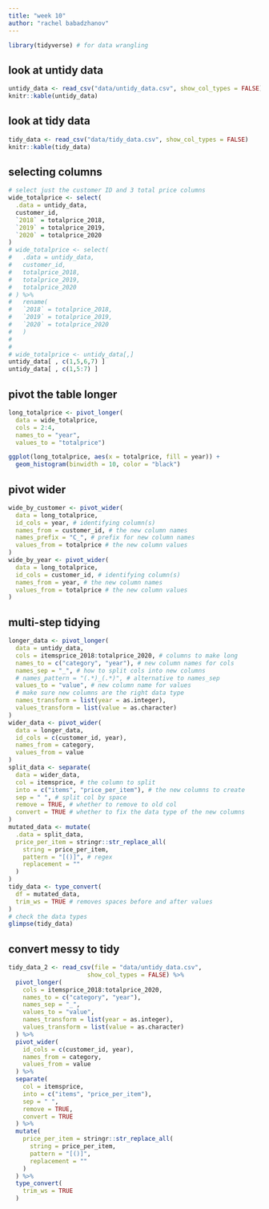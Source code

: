 ```yaml
---
title: "week 10"
author: "rachel babadzhanov"
---
```



```r
library(tidyverse) # for data wrangling
```

## look at untidy data

```r
untidy_data <- read_csv("data/untidy_data.csv", show_col_types = FALSE)
knitr::kable(untidy_data)
```

## look at tidy data

```r
tidy_data <- read_csv("data/tidy_data.csv", show_col_types = FALSE)
knitr::kable(tidy_data)
```

## selecting columns

```r
# select just the customer ID and 3 total price columns
wide_totalprice <- select(
  .data = untidy_data,
  customer_id, 
  `2018` = totalprice_2018,
  `2019` = totalprice_2019,
  `2020` = totalprice_2020
)
# wide_totalprice <- select(
#   .data = untidy_data,
#   customer_id, 
#   totalprice_2018,
#   totalprice_2019,
#   totalprice_2020
# ) %>%
#   rename(
#   `2018` = totalprice_2018,
#   `2019` = totalprice_2019,
#   `2020` = totalprice_2020
#   )
# 
# 
# wide_totalprice <- untidy_data[,]
untidy_data[ , c(1,5,6,7) ]
untidy_data[ , c(1,5:7) ]
```
## pivot the table longer

```r
long_totalprice <- pivot_longer(
  data = wide_totalprice,
  cols = 2:4,
  names_to = "year",
  values_to = "totalprice")
```

```r
ggplot(long_totalprice, aes(x = totalprice, fill = year)) +
  geom_histogram(binwidth = 10, color = "black")
```

## pivot wider

```r
wide_by_customer <- pivot_wider(
  data = long_totalprice,
  id_cols = year, # identifying column(s)
  names_from = customer_id, # the new column names
  names_prefix = "C_", # prefix for new column names
  values_from = totalprice # the new column values
)
wide_by_year <- pivot_wider(
  data = long_totalprice,
  id_cols = customer_id, # identifying column(s)
  names_from = year, # the new column names
  values_from = totalprice # the new column values
)
```

## multi-step tidying

```r
longer_data <- pivot_longer(
  data = untidy_data, 
  cols = itemsprice_2018:totalprice_2020, # columns to make long 
  names_to = c("category", "year"), # new column names for cols
  names_sep = "_", # how to split cols into new columns
  # names_pattern = "(.*)_(.*)", # alternative to names_sep
  values_to = "value", # new column name for values
  # make sure new columns are the right data type
  names_transform = list(year = as.integer),
  values_transform = list(value = as.character) 
)
wider_data <- pivot_wider(
  data = longer_data,
  id_cols = c(customer_id, year),
  names_from = category,
  values_from = value
)
split_data <- separate(
  data = wider_data, 
  col = itemsprice, # the column to split
  into = c("items", "price_per_item"), # the new columns to create
  sep = " ", # split col by space
  remove = TRUE, # whether to remove to old col
  convert = TRUE # whether to fix the data type of the new columns
)
mutated_data <- mutate(
  .data = split_data,
  price_per_item = stringr::str_replace_all(
    string = price_per_item, 
    pattern = "[()]", # regex 
    replacement = ""
  )
)
tidy_data <- type_convert(
  df = mutated_data,
  trim_ws = TRUE # removes spaces before and after values
)
# check the data types
glimpse(tidy_data)
```


## convert messy to tidy

```r
tidy_data_2 <- read_csv(file = "data/untidy_data.csv",
                      show_col_types = FALSE) %>%
  pivot_longer(
    cols = itemsprice_2018:totalprice_2020,
    names_to = c("category", "year"),
    names_sep = "_", 
    values_to = "value", 
    names_transform = list(year = as.integer),
    values_transform = list(value = as.character) 
  ) %>%
  pivot_wider(
    id_cols = c(customer_id, year),
    names_from = category,
    values_from = value
  ) %>%
  separate(
    col = itemsprice,
    into = c("items", "price_per_item"),
    sep = " ", 
    remove = TRUE, 
    convert = TRUE
  ) %>%
  mutate(
    price_per_item = stringr::str_replace_all(
      string = price_per_item, 
      pattern = "[()]", 
      replacement = ""
    )
  ) %>%
  type_convert(
    trim_ws = TRUE
  )
```